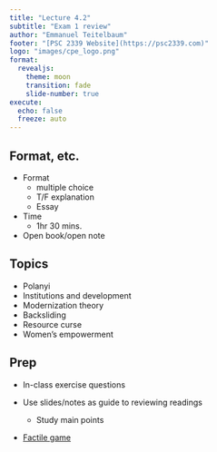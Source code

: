 ```yaml
---
title: "Lecture 4.2"
subtitle: "Exam 1 review"
author: "Emmanuel Teitelbaum"
footer: "[PSC 2339 Website](https://psc2339.com)"
logo: "images/cpe_logo.png"
format:
  revealjs:
    theme: moon
    transition: fade
    slide-number: true
execute:
  echo: false
  freeze: auto
---
```


## Format, etc. 

- Format
  - multiple choice
  - T/F explanation
  - Essay
  
- Time
  - 1hr 30 mins.
  
- Open book/open note

## Topics

- Polanyi
- Institutions and development
- Modernization theory
- Backsliding
- Resource curse
- Women's empowerment

## Prep 

- In-class exercise questions

- Use slides/notes as guide to reviewing readings
  - Study main points
  
- [Factile game](https://www.playfactile.com/l8d612e1nx)